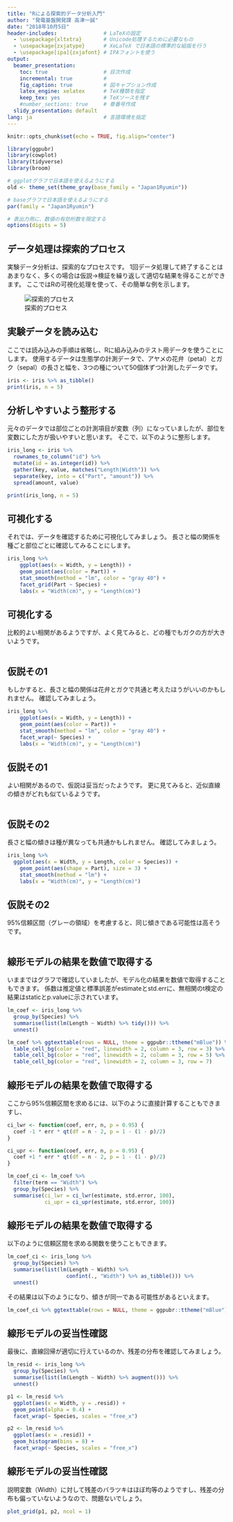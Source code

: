 ```yaml
---
title: "Rによる探索的データ分析入門"
author: "発電基盤開発課 高津一誠"
date: "2018年10月5日"
header-includes:               # LaTeXの設定
  - \usepackage{xltxtra}       # Unicode処理するために必要なもの
  - \usepackage{zxjatype}      # XeLaTeX で日本語の標準的な組版を行う
  - \usepackage[ipa]{zxjafont} # IPAフォントを使う
output:
  beamer_presentation: 
    toc: true                  # 目次作成
    incremental: true          # 
    fig_caption: true          # 図キャプション作成
    latex_engine: xelatex      # TeX種類を指定
    keep_tex: yes              # TeXソースを残す
    #number_sections: true     # 章番号作成
  slidy_presentation: default
lang: ja                       # 言語環境を指定
---
```


```r
knitr::opts_chunk$set(echo = TRUE, fig.align="center")

library(ggpubr)
library(cowplot)
library(tidyverse)
library(broom)

# ggplotグラフで日本語を使えるようにする
old <- theme_set(theme_gray(base_family = "Japan1Ryumin"))

# baseグラフで日本語を使えるようにする
par(family = "Japan1Ryumin")

# 表出力用に、数値の有効桁数を限定する
options(digits = 5)
```

## データ処理は探索的プロセス

実験データ分析は、探索的なプロセスです。
1回データ処理して終了することはあまりなく、多くの場合は仮説→検証を繰り返して適切な結果を得ることができます。
ここではRの可視化処理を使って、その簡単な例を示します。

![探索的プロセス](data_analysis_process.png)


## 実験データを読み込む

ここでは読み込みの手順は省略し、Rに組み込みのテスト用データを使うことにします。
使用するデータは生態学の計測データで、アヤメの花弁（petal）とガク（sepal）の長さと幅を、3つの種について50個体ずつ計測したデータです。

```r
iris <- iris %>% as_tibble()
print(iris, n = 5)
```

## 分析しやすいよう整形する

元々のデータでは部位ごとの計測項目が変数（列）になっていましたが、部位を変数にした方が扱いやすいと思います。
そこで、以下のように整形します。

```r
iris_long <- iris %>% 
  rownames_to_column("id") %>% 
  mutate(id = as.integer(id)) %>% 
  gather(key, value, matches("Length|Width")) %>% 
  separate(key, into = c("Part", "amount")) %>% 
  spread(amount, value)
```
```r
print(iris_long, n = 5)
```

## 可視化する

それでは、データを確認するために可視化してみましょう。
長さと幅の関係を種ごと部位ごとに確認してみることにします。

```r
iris_long %>% 
	ggplot(aes(x = Width, y = Length)) + 
	geom_point(aes(color = Part)) + 
	stat_smooth(method = "lm", color = "gray 40") + 
	facet_grid(Part ~ Species) +
	labs(x = "Width(cm)", y = "Length(cm)")
```

## 可視化する

比較的よい相関があるようですが、よく見てみると、どの種でもガクの方が大きいようです。  

```r
```

## 仮説その1

もしかすると、長さと幅の関係は花弁とガクで共通と考えたほうがいいのかもしれません。
確認してみましょう。

```r
iris_long %>% 
	ggplot(aes(x = Width, y = Length)) + 
	geom_point(aes(color = Part)) + 
	stat_smooth(method = "lm", color = "gray 40") + 
	facet_wrap(~ Species) +
	labs(x = "Width(cm)", y = "Length(cm)")
```

## 仮説その1

よい相関があるので、仮説は妥当だったようです。
更に見てみると、近似直線の傾きがどれも似ているようです。

```r
```

## 仮説その2

長さと幅の傾きは種が異なっても共通かもしれません。
確認してみましょう。

```r
iris_long %>% 
  ggplot(aes(x = Width, y = Length, color = Species)) + 
	geom_point(aes(shape = Part), size = 3) + 
	stat_smooth(method = "lm") +
	labs(x = "Width(cm)", y = "Length(cm)")
```

## 仮説その2

95%信頼区間（グレーの領域）を考慮すると、同じ傾きである可能性は高そうです。

```r
```

## 線形モデルの結果を数値で取得する

いままではグラフで確認していましたが、モデル化の結果を数値で取得することもできます。
係数は推定値と標準誤差がestimateとstd.errに、無相関のt検定の結果はstaticとp.valueに示されています。

```r
lm_coef <- iris_long %>% 
  group_by(Species) %>% 
  summarise(list(lm(Length ~ Width) %>% tidy())) %>% 
  unnest()
```
```r
lm_coef %>% ggtexttable(rows = NULL, theme = ggpubr::ttheme("mBlue")) %>% 
  table_cell_bg(color = "red", linewidth = 2, column = 3, row = 3) %>%
  table_cell_bg(color = "red", linewidth = 2, column = 3, row = 5) %>% 
  table_cell_bg(color = "red", linewidth = 2, column = 3, row = 7)
```

## 線形モデルの結果を数値で取得する

ここから95%信頼区間を求めるには、以下のように直接計算することもできますし、

```r
ci_lwr <- function(coef, err, n, p = 0.95) {
  coef -1 * err * qt(df = n - 2, p = 1 - (1 - p)/2)
}

ci_upr <- function(coef, err, n, p = 0.95) {
  coef +1 * err * qt(df = n - 2, p = 1 - (1 - p)/2)
}

lm_coef_ci <- lm_coef %>% 
  filter(term == "Width") %>% 
  group_by(Species) %>% 
  summarise(ci_lwr = ci_lwr(estimate, std.error, 100),
            ci_upr = ci_upr(estimate, std.error, 100))
```

## 線形モデルの結果を数値で取得する

以下のように信頼区間を求める関数を使うこともできます。

```r
lm_coef_ci <- iris_long %>% 
  group_by(Species) %>% 
  summarise(list(lm(Length ~ Width) %>% 
                   confint(., "Width") %>% as_tibble())) %>% 
  unnest()
```

その結果は以下のようになり、傾きが同一である可能性があるといえます。

```r
lm_coef_ci %>% ggtexttable(rows = NULL, theme = ggpubr::ttheme("mBlue"))
```

## 線形モデルの妥当性確認

最後に、直線回帰が適切に行えているのか、残差の分布を確認してみましょう。

```r
lm_resid <- iris_long %>% 
  group_by(Species) %>% 
  summarise(list(lm(Length ~ Width) %>% augment())) %>% 
  unnest()

p1 <- lm_resid %>% 
  ggplot(aes(x = Width, y = .resid)) + 
  geom_point(alpha = 0.4) + 
  facet_wrap(~ Species, scales = "free_x")

p2 <- lm_resid %>% 
  ggplot(aes(x = .resid)) + 
  geom_histogram(bins = 8) + 
  facet_wrap(~ Species, scales = "free_x")
```

## 線形モデルの妥当性確認

説明変数（Width）に対して残差のバラツキはほぼ均等のようですし、残差の分布も偏っていないようなので、問題ないでしょう。

```r
plot_grid(p1, p2, ncol = 1)
```

